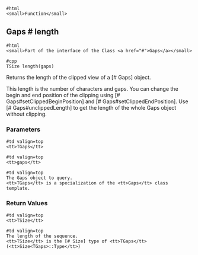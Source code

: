 

<pre>#html
<small>Function</small>
</pre>
== Gaps # length ==

<pre>#html
<small>Part of the interface of the Class <a href="#">Gaps</a></small>
</pre>

<pre>#cpp
TSize length(gaps)
</pre>

Returns the length of the clipped view of a [# Gaps] object.

This length is the number of characters and gaps.
You can change the begin and end position of the clipping using [# Gaps#setClippedBeginPosition] and [# Gaps#setClippedEndPosition].
Use [# Gaps#unclippedLength] to get the length of the whole Gaps object without clipping.

=== Parameters ===

<pre>#td valign=top
<tt>TGaps</tt>
</pre>
<pre>#td valign=top
<tt>gaps</tt>
</pre>
<pre>#td valign=top
The Gaps object to query.
<tt>TGaps</tt> is a specialization of the <tt>Gaps</tt> class template.
</pre>

=== Return Values ===

<pre>#td valign=top
<tt>TSize</tt>
</pre>
<pre>#td valign=top
The length of the sequence.
<tt>TSize</tt> is the [# Size] type of <tt>TGaps</tt> (<tt>Size<TGaps>::Type</tt>)
</pre>



{{TracNotice|{{PAGENAME}}}}